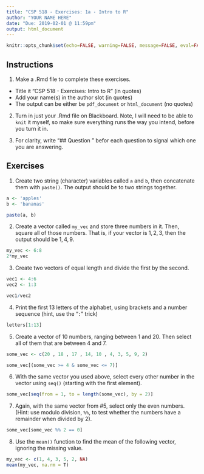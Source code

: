 ```yaml
---
title: "CSP 518 - Exercises: 1a - Intro to R"
author: "YOUR NAME HERE"
date: "Due: 2019-02-01 @ 11:59pm"
output: html_document
---
```


```r
knitr::opts_chunk$set(echo=FALSE, warning=FALSE, message=FALSE, eval=FALSE)
```

## Instructions

1. Make a .Rmd file to complete these exercises.

  - Title it "CSP 518 - Exercises: Intro to R" (in quotes)
  - Add your name(s) in the author slot (in quotes)
  - The output can be either be `pdf_document` or `html_document` (no quotes)

2. Turn in just your .Rmd file on Blackboard. Note, I will need to be able to `knit` it myself, so make sure everything runs the way you intend, before you turn it in.

3. For clarity, write "## Question <number>" befor each question to signal which one you are answering.

## Exercises

1. Create two string (character) variables called `a` and `b`, then concatenate them with `paste()`. The output should be to two strings together.

```r
a <- 'apples'
b <- 'bananas'

paste(a, b)
```

2. Create a vector called `my_vec` and store three numbers in it. Then, square all of those numbers. That is, if your vector is $1, 2, 3$, then the output should be $1, 4, 9$.

```r
my_vec <- 6:8
2*my_vec
```

3. Create two vectors of equal length and divide the first by the second.

```r
vec1 <- 4:6
vec2 <- 1:3

vec1/vec2
```

4. Print the first 13 letters of the alphabet, using brackets and a number sequence (hint, use the "`:`" trick)

```r
letters[1:13]
```

5. Create a vector of 10 numbers, ranging between 1 and 20. Then select all of them that are between 4 and 7.

```r
some_vec <- c(20 , 18 , 17 , 14, 10 , 4, 3, 5, 9, 2)

some_vec[(some_vec >= 4 & some_vec <= 7)]
```


6. With the same vector you used above, select every other number in the vector using `seq()` (starting with the first element).

```r
some_vec[seq(from = 1, to = length(some_vec), by = 2)]
```


7. Again, with the same vector from #5, select only the even numbers. (Hint: use modulo division, `%%`, to test whether the numbers have a remainder when divided by $2$).

```r
some_vec[some_vec %% 2 == 0]
```

8. Use the `mean()` function to find the mean of the following vector, ignoring the missing value.

```r
my_vec <- c(1, 4, 3, 5, 2, NA)
mean(my_vec, na.rm = T)
```
